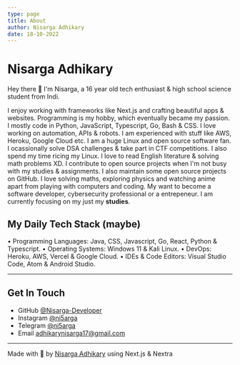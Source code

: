 ```yaml
---
type: page
title: About
author: Nisarga Adhikary
date: 18-10-2022
---
```



# Nisarga Adhikary

Hey there 👋 I'm Nisarga, a 16 year old tech enthusiast & high school science student from Indi. 

I enjoy working with frameworks like Next.js and crafting beautiful apps & websites. Programming is my hobby, which eventually became my passion.
I mostly code in Python, JavaScript, Typescript, Go, Bash & CSS. I love working on automation, APIs & robots.
I am experienced with stuff like AWS, Heroku, Google Cloud etc. I am a huge Linux and open source software fan. I ocassionally solve DSA challenges & take part in CTF competitions. I also spend my time ricing my Linux. I love to read English literature & solving math problems XD.
I contribute to open source projects when I'm not busy with my studies & assignments. I also maintain some open source projects on GitHub.
I love solving maths, exploring physics and watching anime apart from playing with computers and coding. My want to become a software developer, cybersecurity professional or a entrepeneur. I am currently focusing on my just my **studies**.

## My Daily Tech Stack (maybe)

• Programming Languages: Java, CSS, Javascript, Go, React, Python & Typescript.
• Operating Systems: Windows 11 & Kali Linux.
• DevOps: Heroku, AWS, Vercel & Google Cloud.
• IDEs & Code Editors: Visual Studio Code, Atom & Android Studio.

---

## Get In Touch

- GitHub [@Nisarga-Developer](https://github.com/nisarga-developer)
- Instagram [@ni5arga](https://instagram.com/ni5arga)
- Telegram [@ni5arga](https://ni5arga.t.me/)
- Email [adhikarynisarga17@gmail.com](mailto:adhikarynisarga17@gmail.com)

---

Made with 💖 by [Nisarga Adhikary](https://github.com/nisarga-developer) using Next.js & Nextra
